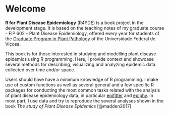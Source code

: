 # Welcome {.unnumbered}

**R for Plant Disease Epidemiology** (R4PDE) is a book project in the development stage. It is based on the teaching notes of my graduate course - FIP 602 - Plant Disease Epidemiology, offered every year for students of the [Graduate Program in Plant Pathology](http://www.dfp.ufv.br/grad/) of the Universidade Federal de Viçosa.

This book is for those interested in studying and modelling plant disease epidemics using R programming. Here, I provide context and showcase several methods for describing, visualizing and analyzing epidemic data collected over time and/or space.

Users should have have a minimum knowledge of R programming. I make use of custom functions as well as several general and a few specific R packages for conducting the most common tasks related with the analysis of plant disease epidemiology data, in particular [epifitter](https://alvesks.github.io/epifitter/) and [epiphy](https://chgigot.github.io/epiphy/). In most part, I use data and try to reproduce the several analyses shown in the book *The study of Plant Disease Epidemics* [@madden2017]

